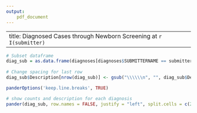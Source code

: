 ```yaml
---
output:
    pdf_document
---
```

---
title: Diagnosed Cases through Newborn Screening at `r I(submitter)`
---

\begin{center}
This report is a summary of disorders affecting babies born at your facility. These babies benefited from timely diagnosis and treatment due to your vigilance in Newborn Screening. Please share this with the staff to remind them that Newborn Screening Saves Lives!

Diagnosis Date Range: `r dates`
\end{center}

```r
# Subset dataframe
diag_sub = as.data.frame(diagnoses[diagnoses$SUBMITTERNAME == submitter, 2:4])
      
# Change spacing for last row
diag_sub$Description[nrow(diag_sub)] <- gsub("\\\\\\n", "", diag_sub$Description[nrow(diag_sub)])
```

```r
panderOptions('keep.line.breaks', TRUE)

# show counts and description for each diagnosis
pander(diag_sub, row.names = FALSE, justify = "left", split.cells = c(20, 10, 50), split.table = Inf, 'keep.line.breaks' = TRUE)

```
